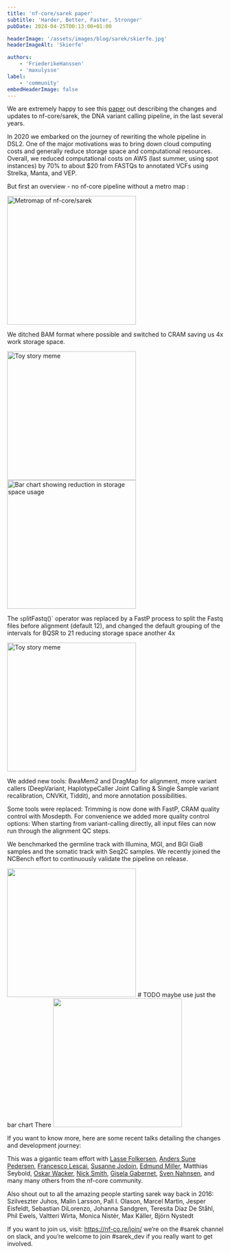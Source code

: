 ```yaml
---
title: 'nf-core/sarek paper'
subtitle: 'Harder, Better, Faster, Stronger'
pubDate: 2024-04-25T00:13:00+01:00

headerImage: '/assets/images/blog/sarek/skierfe.jpg'
headerImageAlt: 'Skierfe'

authors:
    - 'FriederikeHanssen'
    - 'maxulysse'
label:
    - 'community'
embedHeaderImage: false
---
```




We are extremely happy to see this [paper](https://academic.oup.com/nargab/article/6/2/lqae031/7658070) out describing the changes and
updates to nf-core/sarek, the DNA variant calling pipeline, in the last several years.

In 2020 we embarked on the journey of rewriting the whole pipeline in DSL2. One of the major motivations was to bring down
cloud computing costs and generally reduce storage space and computational resources. Overall, we reduced computational
costs on AWS (last summer, using spot instances) by 70% to about $20 from FASTQs to annotated VCFs using Strelka, Manta, and VEP.

But first an overview - no nf-core pipeline without a metro map :

<Image src={sarek_subway} alt="Metromap of nf-core/sarek" height="300" />

We ditched BAM format where possible and switched to CRAM saving us 4x work storage space.

<Image src={cram_meme} alt="Toy story meme" height="300" />
<Image src={cram_graph} alt="Bar chart showing reduction in storage space usage" height="300" />

The `s`plitFastq()` operator was replaced by a FastP process to split the Fastq
files before alignment (default 12), and changed the default grouping of the intervals for BQSR to 21 reducing storage space another 4x

<Image src={dataflow} alt="Toy story meme" height="300" />

We  added new tools: BwaMem2 and DragMap for alignment, more variant callers (DeepVariant, HaplotypeCaller Joint Calling &
Single Sample variant recalibration, CNVKit, Tiddit), and more annotation possibilities.

Some tools were replaced: Trimming is now done with FastP, CRAM quality control with Mosdepth. For convenience we added more
quality control options: When starting from variant-calling directly, all input files can now run through the alignment QC steps.

We benchmarked the germline track with Illumina, MGI, and BGI GiaB samples and the somatic track with Seq2C samples.
We recently joined the NCBench effort to continuously validate the pipeline on release.

<Image src={illumina} alt="" height="300" /> # TODO maybe use just the bar chart There
<Image src={not_illumina} alt="" height="300" />

If you want to know more, here are some recent talks detailing the changes and development journey:

<YouTube id="https://www.youtube.com/watch?v=pfxEJJs63y8" />
<YouTube id="https://www.youtube.com/watch?v=ivHBfilnUIY" />


This was a gigantic team effort with [Lasse Folkersen](https://github.com/lassefolkersen), [Anders Sune Pedersen](https://github.com/asp8200), [Francesco Lescai](https://github.com/lescai), [
Susanne Jodoin](https://github.com/SusiJo), [Edmund Miller](https://github.com/Edmundmiller), Matthias Seybold, [Oskar Wacker](https://github.com/WackerO),
[Nick Smith](https://github.com/nickhsmith), [Gisela Gabernet](https://github.com/ggabernet), [Sven Nahnsen](https://uni-tuebingen.de/forschung/forschungsinfrastruktur/zentrum-fuer-quantitative-biologie-qbic/team/prof-dr-sven-nahnsen/), and many many others from the nf-core community.

Also shout out to all the amazing people starting sarek way back in 2016:
Szilveszter Juhos, Malin Larsson, Pall I. Olason, Marcel Martin, Jesper Eisfeldt,
Sebastian DiLorenzo, Johanna Sandgren, Teresita Díaz De Ståhl, Phil Ewels,
Valtteri Wirta, Monica Nistér, Max Käller, Björn Nystedt

If you want to join us, visit: https://nf-co.re/join/ we’re on the #sarek channel on slack,
and you’re welcome to join #sarek_dev if you really want to get involved.



